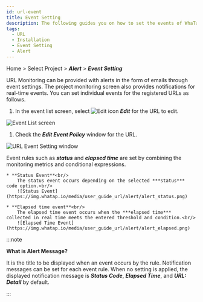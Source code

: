 ```yaml
---
id: url-event
title: Event Setting
description: The following guides you on how to set the events of WhaTap URL Monitoring service.
tags:
  - URL
  - Installation
  - Event Setting
  - Alert
---
```


Home > Select Project > **_Alert_** > **_Event Setting_**

URL Monitoring can be provided with alerts in the form of emails through event settings. The project monitoring screen also provides notifications for real-time events. You can set individual events for the registered URLs as follows. 

1.  In the event list screen, select ![Edit icon](/img/ico-edit.svg) **_Edit_** for the URL to edit.

  ![Event List screen](/img/url-event.png)

1.  Check the **_Edit Event Policy_** window for the URL. 

  ![URL Event Setting window](/img/url-event-mod.png)

  Event rules such as **_status_** and **_elapsed time_** are set by combining the monitoring metrics and conditional expressions. 

```
* **Status Event**<br/>
    The status event occurs depending on the selected ***status*** code option.<br/>
    ![Status Event](https://img.whatap.io/media/user_guide_url/alert/alert_status.png)

* **Elapsed time event**<br/>
    The elapsed time event occurs when the ***elapsed time*** collected in real time meets the entered threshold and condition.<br/>
    ![Elapsed Time Event](https://img.whatap.io/media/user_guide_url/alert/alert_elapsed.png)
```

:::note 

**What is Alert Message?**

It is the title to be displayed when an event occurs by the rule. Notification messages can be set for each event rule. When no setting is applied, the displayed notification message is **_Status Code_**, **_Elapsed Time_**, and **_URL: Detail_** by default.

:::

<!--

![이벤트 목록 화면](https://img.whatap.io/media/user_guide_url/alert/alert_list.png)
![url 이벤트 설정창](https://img.whatap.io/media/user_guide_url/alert/alert_add.png)

-->
